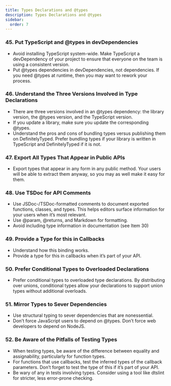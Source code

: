 ```yaml
---
title: Types Declarations and @types
description: Types Declarations and @types
sidebar:
  order: 7
---
```


### **45. Put TypeScript and @types in devDependencies**

- Avoid installing TypeScript system-wide. Make TypeScript a devDependency of your project to ensure that everyone on the team is using a consistent version.
- Put @types dependencies in devDependencies, not dependencies. If you need @types at runtime, then you may want to rework your process.

### **46. Understand the Three Versions Involved in Type Declarations**

- There are three versions involved in an @types dependency: the library version, the @types version, and the TypeScript version.
- If you update a library, make sure you update the corresponding @types.
- Understand the pros and cons of bundling types versus publishing them on DefinitelyTyped. Prefer bundling types if your library is written in TypeScript and DefinitelyTyped if it is not.

### **47. Export All Types That Appear in Public APIs**

- Export types that appear in any form in any public method. Your users will be able to extract them anyway, so you may as well make it easy for them.

### **48. Use TSDoc for API Comments**

- Use JSDoc-/TSDoc-formatted comments to document exported functions, classes, and types. This helps editors surface information for your users when it’s
  most relevant.
- Use @param, @returns, and Markdown for formatting.
- Avoid including type information in documentation (see Item 30)

### **49. Provide a Type for this in Callbacks**

- Understand how this binding works.
- Provide a type for this in callbacks when it’s part of your API.

### **50. Prefer Conditional Types to Overloaded Declarations**

- Prefer conditional types to overloaded type declarations. By distributing over unions, conditional types allow your declarations to support union types without additional overloads.

### **51. Mirror Types to Sever Dependencies**

- Use structural typing to sever dependencies that are nonessential.
- Don’t force JavaScript users to depend on @types. Don’t force web developers to depend on NodeJS.

### **52. Be Aware of the Pitfalls of Testing Types**

- When testing types, be aware of the difference between equality and assignability, particularly for function types.
- For functions that use callbacks, test the inferred types of the callback parameters. Don’t forget to test the type of this if it’s part of your API.
- Be wary of any in tests involving types. Consider using a tool like dtslint for stricter, less error-prone checking.
